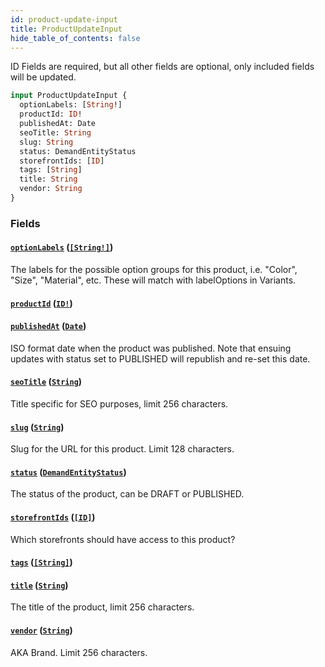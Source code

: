 ```yaml
---
id: product-update-input
title: ProductUpdateInput
hide_table_of_contents: false
---
```



ID Fields are required, but all other fields are optional, only included fields will be updated.

```graphql
input ProductUpdateInput {
  optionLabels: [String!]
  productId: ID!
  publishedAt: Date
  seoTitle: String
  slug: String
  status: DemandEntityStatus
  storefrontIds: [ID]
  tags: [String]
  title: String
  vendor: String
}
```


### Fields

#### [`optionLabels`](#) ([`[String!]`](/developers/demandhq-apis/demand-api/graphql/reference/scalars/string))

The labels for the possible option groups for this product, i.e. "Color", "Size", "Material", etc.
These will match with labelOptions in Variants.


#### [`productId`](#) ([`ID!`](/developers/demandhq-apis/demand-api/graphql/reference/scalars/id))




#### [`publishedAt`](#) ([`Date`](/developers/demandhq-apis/demand-api/graphql/reference/scalars/date))

ISO format date when the product was published. Note that ensuing updates with
status set to PUBLISHED will republish and re-set this date.


#### [`seoTitle`](#) ([`String`](/developers/demandhq-apis/demand-api/graphql/reference/scalars/string))

Title specific for SEO purposes, limit 256 characters.


#### [`slug`](#) ([`String`](/developers/demandhq-apis/demand-api/graphql/reference/scalars/string))

Slug for the URL for this product. Limit 128 characters.


#### [`status`](#) ([`DemandEntityStatus`](/developers/demandhq-apis/demand-api/graphql/reference/enums/demand-entity-status))

The status of the product, can be DRAFT or PUBLISHED.


#### [`storefrontIds`](#) ([`[ID]`](/developers/demandhq-apis/demand-api/graphql/reference/scalars/id))

Which storefronts should have access to this product?


#### [`tags`](#) ([`[String]`](/developers/demandhq-apis/demand-api/graphql/reference/scalars/string))




#### [`title`](#) ([`String`](/developers/demandhq-apis/demand-api/graphql/reference/scalars/string))

The title of the product, limit 256 characters.


#### [`vendor`](#) ([`String`](/developers/demandhq-apis/demand-api/graphql/reference/scalars/string))

AKA Brand. Limit 256 characters.




